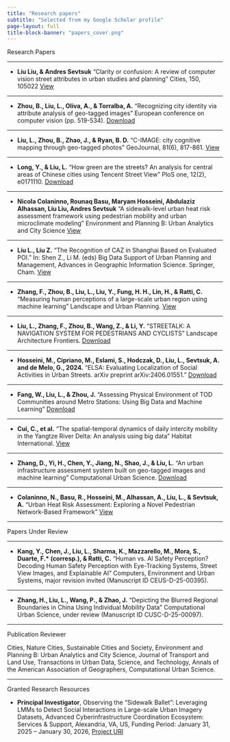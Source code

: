 ```yaml
---
title: "Research papers"
subtitle: "Selected from my Google Scholar profile"
page-layout: full
title-block-banner: "papers_cover.png"
---
```


```{=html}
<style>
.quarto-title-banner {
  background-position: 50% 55%;
  height: 200px;
}

#quarto-document-content {
  margin-top: 0;
  padding-top: 0;
}

#quarto-margin-sidebar {
  padding-top: 0;
}

</style>
```

Research Papers

---

- **Liu Liu, & Andres Sevtsuk**
  "Clarity or confusion: A review of computer vision street attributes in urban studies and planning"
  Cities, 150, 105022
  [View](https://doi.org/10.1016/j.cities.2024.105022)
  
---

- **Zhou, B., Liu, L., Oliva, A., & Torralba, A.**
  "Recognizing city identity via attribute analysis of geo-tagged images"
  European conference on computer vision (pp. 519-534).
  [Download](https://link.springer.com/content/pdf/10.1007/978-3-319-10578-9_34.pdf)

---

- **Liu, L., Zhou, B., Zhao, J., & Ryan, B. D.**
  "C-IMAGE: city cognitive mapping through geo-tagged photos"
  GeoJournal, 81(6), 817-861.
  [View](https://link.springer.com/article/10.1007/s10708-016-9739-6)

---

- **Long, Y., & Liu, L.**
  "How green are the streets? An analysis for central areas of Chinese cities using Tencent Street View"
  PloS one, 12(2), e0171110.
  [Download](https://journals.plos.org/plosone/article?id=10.1371/journal.pone.0171110)

---

- **Nicola Colaninno, Rounaq Basu, Maryam Hosseini, Abdulaziz Alhassan, Liu Liu, Andres Sevtsuk**
  "A sidewalk-level urban heat risk assessment framework using pedestrian mobility and urban microclimate modeling"
  Environment and Planning B: Urban Analytics and City Science
  [View](https://journals.sagepub.com/doi/full/10.1177/23998083241280746)
  
---

- **Liu L., Liu Z.**
  "The Recognition of CAZ in Shanghai Based on Evaluated POI."
  In: Shen Z., Li M. (eds) Big Data Support of Urban Planning and Management, Advances in Geographic Information Science. Springer, Cham.
  [View](https://link.springer.com/chapter/10.1007/978-3-319-51929-6_6)

---

- **Zhang, F., Zhou, B., Liu, L., Liu, Y., Fung, H. H., Lin, H., & Ratti, C.**
  "Measuring human perceptions of a large-scale urban region using machine learning"
  Landscape and Urban Planning.
  [View](https://www.sciencedirect.com/science/article/pii/S0169204618308545)

---

- **Liu, L., Zhang, F., Zhou, B., Wang, Z., & Li, Y.**
  "STREETALK: A NAVIGATION SYSTEM FOR PEDESTRIANS AND CYCLISTS"
  Landscape Architecture Frontiers.
  [Download](https://oversea.cnki.net/knavi/JournalDetail?pcode=CJFD&pykm=jgsj)

---

- **Hosseini, M., Cipriano, M., Eslami, S., Hodczak, D., Liu, L., Sevtsuk, A. and de Melo, G., 2024.**
  "ELSA: Evaluating Localization of Social Activities in Urban Streets. arXiv preprint arXiv:2406.01551."
  [Download](https://arxiv.org/abs/2406.01551)

---

- **Fang, W., Liu, L., & Zhou, J.**
  "Assessing Physical Environment of TOD Communities around Metro Stations: Using Big Data and Machine Learning"
  [Download](https://openknowledge.worldbank.org/bitstream/handle/10986/33343/Assessing-Physical-Environment-of-TOD-Communities-around-Metro-Stations-Using-Big-Data-and-Machine-Learning.pdf?sequence=1)

---

- **Cui, C., et al.**
  "The spatial-temporal dynamics of daily intercity mobility in the Yangtze River Delta: An analysis using big data"
  Habitat International.
  [View](https://www.sciencedirect.com/science/article/abs/pii/S0197397519311373)

---

- **Zhang, D., Yi, H., Chen, Y., Jiang, N., Shao, J., & Liu, L.**
  "An urban infrastructure assessment system built on geo-tagged images and machine learning"
  Computational Urban Science.
  [Download](https://link.springer.com/article/10.1007/s43762-022-00056-9)
  
---

- **Colaninno, N., Basu, R., Hosseini, M., Alhassan, A., Liu, L., & Sevtsuk, A.**
  "Urban Heat Risk Assessment: Exploring a Novel Pedestrian Network-Based Framework"
  [View](https://hdl.handle.net/11311/1258854)

---

Papers Under Review

---

-	**Kang, Y., Chen, J., Liu, L., Sharma, K., Mazzarello, M., Mora, S., Duarte, F.* (corresp.), & Ratti, C.**
  “Human vs. AI Safety Perception? Decoding Human Safety Perception with Eye-Tracking Systems, Street View Images, and Explainable AI"
  Computers, Environment and Urban Systems, major revision invited (Manuscript ID CEUS-D-25-00395).

---

-	**Zhang, H., Liu, L., Wang, P., & Zhao, J.**
  "Depicting the Blurred Regional Boundaries in China Using Individual Mobility Data"
  Computational Urban Science, under review (Manuscript ID CUSC-D-25-00097).

---

Publication Reviewer

Cities, Nature Cities, Sustainable Cities and Society, Environment and Planning B: Urban Analytics and City Science, Journal of Transport and Land Use, Transactions in Urban Data, Science, and Technology, Annals of the American Association of Geographers, Computational Urban Science.

---

Granted Research Resources

-	**Principal Investigator**, Observing the “Sidewalk Ballet”: Leveraging LMMs to Detect Social Interactions in Large-scale Urban Imagery Datasets, Advanced Cyberinfrastructure Coordination Ecosystem: Services & Support, Alexandria, VA, US, Funding Period: January 31, 2025 – January 30, 2026, [Project URI](https://www.xras.org/public/requests/197355-ACCESS-CIS250088)
